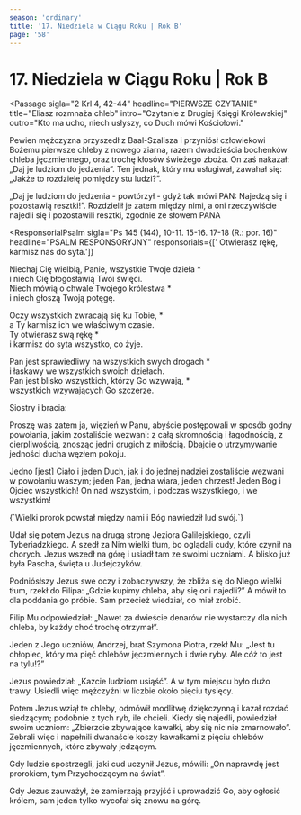 ```yaml
---
season: 'ordinary'
title: '17. Niedziela w Ciągu Roku | Rok B'
page: '58'
---
```


# 17. Niedziela w Ciągu Roku | Rok B

<Passage
  sigla="2 Krl 4, 42-44"
  headline="PIERWSZE CZYTANIE"
  title="Eliasz rozmnaża chleb"
  intro="Czytanie z Drugiej Księgi Królewskiej"
  outro="Kto ma ucho, niech usłyszy, co Duch mówi Kościołowi."
>
  <p>Pewien mężczyzna przyszedł z Baal-Szalisza i przyniósł człowiekowi Bożemu pierwsze chleby z nowego ziarna, razem dwadzieścia bochenków chleba jęczmiennego, oraz trochę kłosów świeżego zboża. On zaś nakazał: „Daj je ludziom do jedzenia”. Ten jednak, który mu usługiwał, zawahał się: „Jakże to rozdzielę pomiędzy stu ludzi?”.</p>
  <p>„Daj je ludziom do jedzenia - powtórzył - gdyż tak mówi PAN: Najedzą się i pozostawią resztki!”. Rozdzielił je zatem między nimi, a oni rzeczywiście najedli się i pozostawili resztki, zgodnie ze słowem PANA</p>
</Passage>

<ResponsorialPsalm
  sigla="Ps 145 (144), 10-11. 15-16. 17-18 (R.: por. 16)"
  headline="PSALM RESPONSORYJNY"
  responsorials={[' Otwierasz rękę, karmisz nas do syta.']}
>
  <p>Niechaj Cię wielbią, Panie, wszystkie Twoje dzieła *<br/>i niech Cię błogosławią Twoi święci.<br/>Niech mówią o chwale Twojego królestwa *<br/>i niech głoszą Twoją potęgę.</p>
  <p>Oczy wszystkich zwracają się ku Tobie, *<br/>a Ty karmisz ich we właściwym czasie.<br/>Ty otwierasz swą rękę *<br/>i karmisz do syta wszystko, co żyje.</p>
  <p>Pan jest sprawiedliwy na wszystkich swych drogach *<br/>i łaskawy we wszystkich swoich dziełach.<br/>Pan jest blisko wszystkich, którzy Go wzywają, *<br/>wszystkich wzywających Go szczerze.</p>
</ResponsorialPsalm>
<Passage
  sigla="Ef 4, 1-6"
  headline="DRUGIE CZYTANIE"
  title="Usiłujcie zachować jedność"
  intro="Czytanie z Listu świętego Pawła Apostoła do Efezjan"
  outro="Kto ma ucho, niech usłyszy, co Duch mówi Kościołowi."
>
  <p>Siostry i bracia:</p>
  <p>Proszę was zatem ja, więzień w Panu, abyście postępowali w sposób godny powołania, jakim zostaliście wezwani: z całą skromnością i łagodnością, z cierpliwością, znosząc jedni drugich z miłością. Dbajcie o utrzymywanie jedności ducha węzłem pokoju.</p>
  <p>Jedno [jest] Ciało i jeden Duch, jak i do jednej nadziei zostaliście wezwani w powołaniu waszym; jeden Pan, jedna wiara, jeden chrzest! Jeden Bóg i Ojciec wszystkich! On nad wszystkim, i podczas wszystkiego, i we wszystkim!</p>
</Passage>
<Passage
  sigla="Łk 7, 16"
  headline="AKLAMACJA"
  acclamation="Alleluja, alleluja, alleluja."
>
  {`Wielki prorok powstał między nami
i Bóg nawiedził lud swój.`}
</Passage>
<Passage
  sigla="J 6, 1-15"
  headline="EWANGELIA"
  title="Jezus rozmnaża chleb"
  intro=" Słowa Ewangelii według świętego Jana"
  outro="Oto słowo Pańskie"
>
  <p>Udał się potem Jezus na drugą stronę Jeziora Galilejskiego, czyli Tyberiadzkiego. A szedł za Nim wielki tłum, bo oglądali cudy, które czynił na chorych. Jezus wszedł na górę i usiadł tam ze swoimi uczniami. A blisko już była Pascha, święta u Judejczyków.</p>
  <p>Podniósłszy Jezus swe oczy i zobaczywszy, że zbliża się do Niego wielki tłum, rzekł do Filipa: „Gdzie kupimy chleba, aby się oni najedli?” A mówił to dla poddania go próbie. Sam przecież wiedział, co miał zrobić.</p>
  <p>Filip Mu odpowiedział: „Nawet za dwieście denarów nie wystarczy dla nich chleba, by każdy choć trochę otrzymał”.</p>
  <p>Jeden z Jego uczniów, Andrzej, brat Szymona Piotra, rzekł Mu: „Jest tu chłopiec, który ma pięć chlebów jęczmiennych i dwie ryby. Ale cóż to jest na tylu!?”</p>
  <p>Jezus powiedział: „Każcie ludziom usiąść”. A w tym miejscu było dużo trawy. Usiedli więc mężczyźni w liczbie około pięciu tysięcy.</p>
  <p>Potem Jezus wziął te chleby, odmówił modlitwę dziękczynną i kazał rozdać siedzącym; podobnie z tych ryb, ile chcieli. Kiedy się najedli, powiedział swoim uczniom: „Zbierzcie zbywające kawałki, aby się nic nie zmarnowało”. Zebrali więc i napełnili dwanaście koszy kawałkami z pięciu chlebów jęczmiennych, które zbywały jedzącym.</p>
  <p>Gdy ludzie spostrzegli, jaki cud uczynił Jezus, mówili: „On naprawdę jest prorokiem, tym Przychodzącym na świat”.</p>
  <p>Gdy Jezus zauważył, że zamierzają przyjść i uprowadzić Go, aby ogłosić królem, sam jeden tylko wycofał się znowu na górę.</p>
</Passage>
